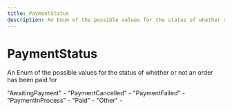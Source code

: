 ```yaml
---
title: PaymentStatus
description: An Enum of the possible values for the status of whether or not an order has been paid for
---
```


PaymentStatus
===============================================
An Enum of the possible values for the status of whether or not an order has been paid for


<Reference>  
  <Field name="AwaitingPayment">
    <Description>
      "AwaitingPayment" - 
    </Description>
  </Field>
  <Field name="PaymentCancelled">
    <Description>
      "PaymentCancelled" - 
    </Description>
  </Field>
  <Field name="PaymentFailed">
    <Description>
      "PaymentFailed" - 
    </Description>
  </Field>
  <Field name="PaymentInProcess">
    <Description>
      "PaymentInProcess" - 
    </Description>
  </Field>
  <Field name="Paid">
    <Description>
      "Paid" - 
    </Description>
  </Field>
  <Field name="Other">
    <Description>
      "Other" - 
    </Description>
  </Field>
</Reference>